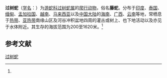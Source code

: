 {{Speciesbox
| name = 过树蛇
| status = 
| status_system = 
| image = Dendre pict 080410-6996 tdp.jpg
| genus = Dendrelaphis
| species = pictus
| authority = (Gmelin, 1789)<ref name='id4608'>{{cite web| url =http://www.bioinfo.cn/db05/BjdwSpecies.php?action=view&id=4608| title =过树蛇| work =《中国动物物种编目数据库》| publisher =中国科学院微生物研究所| author =中国科学院动物研究所| accessdate =2009-04-11| deadurl =yes| archiveurl =https://web.archive.org/web/20160305055411/http://www.bioinfo.cn/db05/BjdwSpecies.php?action=view&id=4608| archivedate =2016-03-05}}</ref>
}}

'''过树蛇'''（[[学名|学名]]：{{lang|la|''Dendrelaphis pictus''}}）为[[游蛇科|游蛇科]][[过树蛇属|过树蛇属]]的[[爬行动物|爬行动物]]，俗名'''藤蛇'''。分布于[[印度|印度]]、[[泰国|泰国]]、[[缅甸|缅甸]]、[[孟加拉国|孟加拉国]]、[[越南|越南]]、[[马来西亚|马来西亚]]以及[[中国大陆|中国大陆]]的[[海南|海南]]、[[广西|广西]]、[[云南|云南]]等地，常栖息于[[热带|热带]]、[[亚热带|亚热带]]南缘山区及河谷冲积盆地四周的灌丛或树上、也下地活动以及亦见于水体附近。其生存的海拔范围为200至1620米。<ref name='id4608'/>

== 参考文献 ==
{{reflist}}

{{Wikispecies|Dendrelaphis pictus}}
{{Taxonbar|from=Q29500}}

[[Category:过树蛇属|过树蛇]]


{{蛇类小作品}}